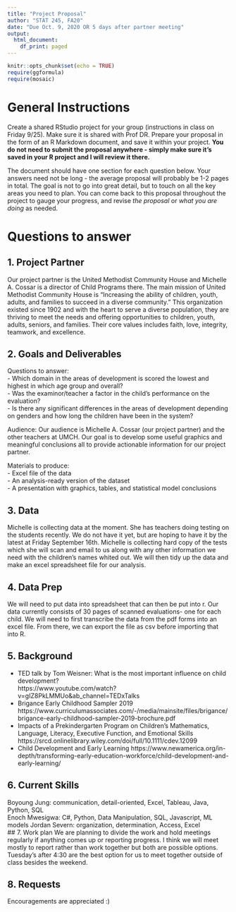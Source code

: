 ```yaml
---
title: "Project Proposal"
author: "STAT 245, FA20"
date: "Due Oct. 9, 2020 OR 5 days after partner meeting"
output:
  html_document:
    df_print: paged
---
```


```r
knitr::opts_chunk$set(echo = TRUE)
require(ggformula)
require(mosaic)
```

# General Instructions
Create a shared RStudio project for your group (instructions in class on Friday 9/25). Make sure it is shared with Prof DR. Prepare your proposal in the form of an R Markdown document, and save it within your project. **You do not need to submit the proposal anywhere - simply make sure it's saved in your R project and I will review it there.**

The document should have one section for each question below. Your answers need not be long - the average proposal will probably be 1-2 pages in total. The goal is not to go into great detail, but to touch on all the key areas you need to plan. You can come back to this proposal throughout the project to gauge your progress, and revise *the proposal* or *what you are doing* as needed.

# Questions to answer

## 1. Project Partner
Our project partner is the United Methodist Community House and Michelle A. Cossar is a director of Child Programs there. The main mission of United Methodist Community House is "Increasing the ability of children, youth, adults, and families to succeed in a diverse community." This organization existed since 1902 and with the heart to serve a diverse population, they are thriving to meet the needs and offering opportunities to children, youth, adults, seniors, and families. Their core values includes faith, love, integrity, teamwork, and excellence. 

## 2. Goals and Deliverables
Questions to answer:  
- Which domain in the areas of development is scored the lowest and highest in which age group and overall?  
- Was the examinor/teacher a factor in the child's performance on the evaluation?  
- Is there any significant differences in the areas of development depending on genders and how long the children have been in the system?  

Audience:
Our audience is Michelle A. Cossar (our project partner) and the other teachers at UMCH. Our goal is to develop some useful graphics and meaningful conclusions all to provide actionable information for our project partner. 

Materials to produce:  
- Excel file of the data  
- An analysis-ready version of the dataset  
- A presentation with graphics, tables, and statistical model conclusions  

## 3. Data
Michelle is collecting data at the moment. She has teachers doing testing on the students recently. We do not have it yet, but are hoping to have it by the latest at Friday September 16th. Michelle is collecting hard copy of the tests which she will scan and email to us along with any other information we need with the children's names whited out. We will then tidy up the data and make an excel spreadsheet file for our analysis.

## 4. Data Prep
We will need to put data into spreadsheet that can then be put into r. Our data currently consists of 30 pages of scanned evaluations- one for each child. We will need to first transcribe the data from the pdf forms into an excel file. From there, we can export the file as csv before importing that into R. 


## 5. Background  
- TED talk by Tom Weisner: What is the most important influence on child development?  
  https://www.youtube.com/watch?v=gIZ8PkLMMUo&ab_channel=TEDxTalks  
- Brigance Early Childhood Sampler 2019
  https://www.curriculumassociates.com/-/media/mainsite/files/brigance/brigance-early-childhood-sampler-2019-brochure.pdf
- Impacts of a Prekindergarten Program on Children's Mathematics, Language, Literacy, Executive Function, and Emotional Skills
https://srcd.onlinelibrary.wiley.com/doi/full/10.1111/cdev.12099
- Child Development and Early Learning
https://www.newamerica.org/in-depth/transforming-early-education-workforce/child-development-and-early-learning/

## 6. Current Skills 
Boyoung Jung: communication, detail-oriented, Excel, Tableau, Java, Python, SQL  
Enoch Mwesigwa: C#, Python, Data Manipulation, SQL, Javascript, ML models
Jordan Severn: organization, determination, Access, Excel  
## 7. Work plan
We are planning to divide the work and hold meetings regularly if anything comes up or reporting progress. I think we will meet mostly to report rather than work together but both are possible options. Tuesday’s after 4:30 are the best option for us to meet together outside of class besides the weekend. 

## 8. Requests
Encouragements are appreciated :)